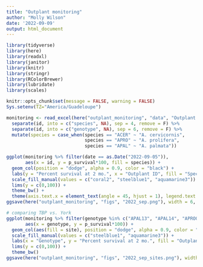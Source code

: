 ```yaml
---
title: "Outplant monitoring"
author: "Molly Wilson"
date: '2022-09-09'
output: html_document
---
```


```r
library(tidyverse)
library(here) 
library(readxl) 
library(janitor)
library(knitr)
library(stringr)
library(RColorBrewer)
library(lubridate)
library(scales)

knitr::opts_chunk$set(message = FALSE, warning = FALSE)
Sys.setenv(TZ="America/Guadeloupe")
```


```r
monitoring <- read_excel(here("outplant_monitoring", "data", "Outplant data.xlsx"), sheet = "monitoring") %>%
  separate(id, into = c("species", NA), sep = 4, remove = F) %>%
  separate(id, into = c("genotype", NA), sep = 6, remove = F) %>%
  mutate(species = case_when(species == "ACER" ~ "A. cervicornis",
                             species == "APRO" ~ "A. prolifera",
                             species == "APAL" ~ "A. palmata"))
```

```r
ggplot(monitoring %>% filter(date == as.Date("2022-09-05")),
       aes(x = id, y = p_survival*100, fill = species)) +
  geom_col(position = "dodge", alpha = 0.9, color = "black") +
  labs(y = "Percent survival at 2 mo.", x = "Outplant ID", fill = "Species") +
  scale_fill_manual(values = c("coral2", "steelblue1", "aquamarine3")) +
  lims(y = c(0,100)) +
  theme_bw() +
  theme(axis.text.x = element_text(angle = 45, hjust = 1), legend.text = element_text(face = "italic"))
ggsave(here("outplant_monitoring", "figs", "2022_sep.png"), width = 6, height = 4)

# comparing TBP vs. York
ggplot(monitoring %>% filter(genotype %in% c("APAL13", "APAL14", "APRO04") & date == as.Date("2022-09-05")),
       aes(x = genotype, y = p_survival*100)) +
  geom_col(aes(fill = site), position = "dodge", alpha = 0.9, color = "black") +
  scale_fill_manual(values = c("steelblue1", "aquamarine3")) +
  labs(x = "Genotype", y = "Percent survival at 2 mo.", fill = "Outplant site") +
  lims(y = c(0,100)) +
  theme_bw()
ggsave(here("outplant_monitoring", "figs", "2022_sep_sites.png"), width = 6, height = 4)

```


